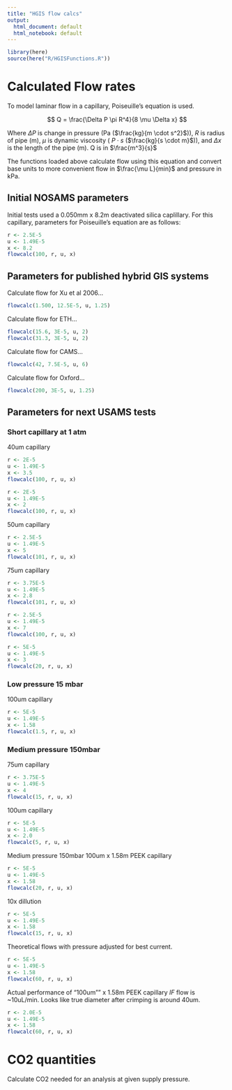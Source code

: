 ```yaml
---
title: "HGIS flow calcs"
output:
  html_document: default
  html_notebook: default
---
```



```r
library(here)
source(here("R/HGISFunctions.R"))
```

# Calculated Flow rates

To model laminar flow in a capillary, Poiseuille's equation is used.

$$
Q = \frac{\Delta P \pi R^4}{8 \mu \Delta x}
$$

Where $\Delta P$ is change in pressure (Pa ($\frac{kg}{m \cdot s^2}$)), $R$ is
radius of pipe (m), $\mu$ is dynamic viscosity ( $P \cdot s$ ($\frac{kg}{s
\cdot m}$)), and $\Delta x$ is the length of the pipe (m). Q is in
$\frac{m^3}{s}$

  The functions loaded above calculate flow using this equation and convert base
units to more convenient flow in $\frac{\mu L}{min}$ and pressure in kPa.

## Initial NOSAMS parameters

Initial tests used a 0.050mm x 8.2m deactivated silica caplillary. For this
capillary, parameters for Poiseuille's equation are as follows:

```r
r <- 2.5E-5
u <- 1.49E-5
x <- 8.2
flowcalc(100, r, u, x)
```

## Parameters for published hybrid GIS systems

Calculate flow for Xu et al 2006...

```r
flowcalc(1.500, 12.5E-5, u, 1.25)

```
Calculate flow for ETH...

```r
flowcalc(15.6, 3E-5, u, 2)
flowcalc(31.3, 3E-5, u, 2)

```
Calculate flow for CAMS...

```r
flowcalc(42, 7.5E-5, u, 6)

```
Calculate flow for Oxford...

```r
flowcalc(200, 3E-5, u, 1.25)

```

## Parameters for next USAMS tests

### Short capillary at 1 atm

40um capillary

```r
r <- 2E-5
u <- 1.49E-5
x <- 3.5
flowcalc(100, r, u, x)
```
```r
r <- 2E-5
u <- 1.49E-5
x <- 2
flowcalc(100, r, u, x)
```
50um capillary
```r
r <- 2.5E-5
u <- 1.49E-5
x <- 5
flowcalc(101, r, u, x)
```
75um capillary
```r
r <- 3.75E-5
u <- 1.49E-5
x <- 2.8
flowcalc(101, r, u, x)
```

```r
r <- 2.5E-5
u <- 1.49E-5
x <- 7
flowcalc(100, r, u, x)
```
```r
r <- 5E-5
u <- 1.49E-5
x <- 3
flowcalc(20, r, u, x)
```
### Low pressure 15 mbar

100um capillary

```r
r <- 5E-5
u <- 1.49E-5
x <- 1.58
flowcalc(1.5, r, u, x)
```

### Medium pressure 150mbar

75um capillary

```r
r <- 3.75E-5
u <- 1.49E-5
x <- 4
flowcalc(15, r, u, x)
```

100um capillary

```r
r <- 5E-5
u <- 1.49E-5
x <- 2.0
flowcalc(5, r, u, x)
```
Medium pressure 150mbar 100um x 1.58m PEEK capillary
```r
r <- 5E-5
u <- 1.49E-5
x <- 1.58
flowcalc(20, r, u, x)
```

10x dillution
```r
r <- 5E-5
u <- 1.49E-5
x <- 1.58
flowcalc(15, r, u, x)
```

Theoretical flows with pressure adjusted for best current.

```r
r <- 5E-5
u <- 1.49E-5
x <- 1.58
flowcalc(60, r, u, x)
```
Actual performance of "100um"" x 1.58m PEEK capillary *IF* flow is ~10uL/min. Looks like
true diameter after crimping is around 40um.

```r
r <- 2.0E-5
u <- 1.49E-5
x <- 1.58
flowcalc(60, r, u, x)
```


# CO2 quantities

Calculate CO2 needed for an analysis at given supply pressure.

